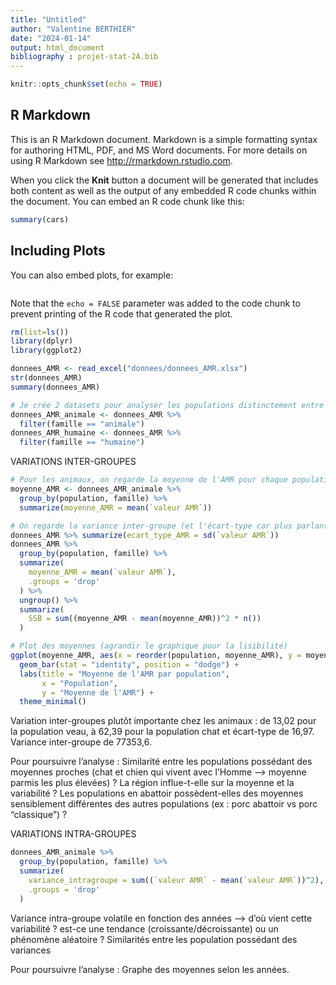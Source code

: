 ```yaml
---
title: "Untitled"
author: "Valentine BERTHIER"
date: "2024-01-14"
output: html_document
bibliography : projet-stat-2A.bib
---
```


```r
knitr::opts_chunk$set(echo = TRUE)
```

## R Markdown

This is an R Markdown document. Markdown is a simple formatting syntax for authoring HTML, PDF, and MS Word documents. For more details on using R Markdown see <http://rmarkdown.rstudio.com>.

When you click the **Knit** button a document will be generated that includes both content as well as the output of any embedded R code chunks within the document. You can embed an R code chunk like this:

```r
summary(cars)
```

## Including Plots

You can also embed plots, for example:

```r
```


Note that the `echo = FALSE` parameter was added to the code chunk to prevent printing of the R code that generated the plot.

```r
rm(list=ls())
library(dplyr)
library(ggplot2)

donnees_AMR <- read_excel("donnees/donnees_AMR.xlsx")
str(donnees_AMR)
summary(donnees_AMR)

# Je crée 2 datasets pour analyser les populations distinctement entre animale et humaine
donnees_AMR_animale <- donnees_AMR %>%
  filter(famille == "animale")
donnees_AMR_humaine <- donnees_AMR %>%
  filter(famille == "humaine")
```

VARIATIONS INTER-GROUPES
```r
# Pour les animaux, on regarde la moyenne de l'AMR pour chaque population
moyenne_AMR <- donnees_AMR_animale %>%
  group_by(population, famille) %>%
  summarize(moyenne_AMR = mean(`valeur AMR`))

# On regarde la variance inter-groupe (et l'écart-type car plus parlant)
donnees_AMR %>% summarize(ecart_type_AMR = sd(`valeur AMR`))
donnees_AMR %>%
  group_by(population, famille) %>%
  summarize(
    moyenne_AMR = mean(`valeur AMR`),
    .groups = 'drop'
  ) %>%
  ungroup() %>%
  summarize(
    SSB = sum((moyenne_AMR - mean(moyenne_AMR))^2 * n())
  )

# Plot des moyennes (agrandir le graphique pour la lisibilité)
ggplot(moyenne_AMR, aes(x = reorder(population, moyenne_AMR), y = moyenne_AMR, fill = famille)) +
  geom_bar(stat = "identity", position = "dodge") +
  labs(title = "Moyenne de l'AMR par population",
       x = "Population",
       y = "Moyenne de l'AMR") +
  theme_minimal()
```
Variation inter-groupes plutôt importante chez les animaux : de 13,02 pour la population veau, à 62,39 pour la population chat et écart-type de 16,97. Variance inter-groupe de 77353,6.

Pour poursuivre l'analyse :
Similarité entre les populations possédant des moyennes proches (chat et chien qui vivent avec l'Homme --> moyenne parmis les plus élevées) ?
La région influe-t-elle sur la moyenne et la variabilité ?
Les populations en abattoir possèdent-elles des moyennes sensiblement différentes des autres populations (ex : porc abattoir vs porc "classique") ?


VARIATIONS INTRA-GROUPES
```r
donnees_AMR_animale %>%
  group_by(population, famille) %>%
  summarize(
    variance_intragroupe = sum((`valeur AMR` - mean(`valeur AMR`))^2),
    .groups = 'drop'
  )
```
Variance intra-groupe volatile en fonction des années --> d'où vient cette variabilité ? est-ce une tendance (croissante/décroissante) ou un phénomène aléatoire ?
Similarités entre les population possédant des variances 

Pour poursuivre l'analyse :
Graphe des moyennes selon les années.
